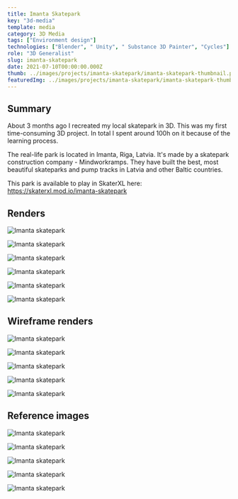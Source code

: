 ---
title: Imanta Skatepark
key: "3d-media"
template: media
category: 3D Media
tags: ["Environment design"]
technologies: ["Blender", " Unity", " Substance 3D Painter", "Cycles"]
role: "3D Generalist"
slug: imanta-skatepark
date: 2021-07-10T00:00:00.000Z
thumb: ../images/projects/imanta-skatepark/imanta-skatepark-thumbnail.png
featuredImg: ../images/projects/imanta-skatepark/imanta-skatepark-thumbnail.png
---


<Summary>

## Summary

<Grid2>

About 3 months ago I recreated my local skatepark in 3D. This was my first time-consuming 3D project. In total I spent around 100h on it because of the learning process.

The real-life park is located in Imanta, Riga, Latvia. It's made by a skatepark construction company - Mindworkramps. They have built the best, most beautiful skateparks and pump tracks in Latvia and other Baltic countries.

This park is available to play in SkaterXL here: https://skaterxl.mod.io/imanta-skatepark

</Grid2>

</Summary>

<PSpacing>

## Renders

</PSpacing>

<Grid2>

<Item>

![Imanta skatepark](../images/projects/imanta-skatepark/imanta-skatepark-2.png "Top view")

</Item>

<Item>

![Imanta skatepark](../images/projects/imanta-skatepark/imanta-skatepark-3.png)

</Item>

<Item>

![Imanta skatepark](../images/projects/imanta-skatepark/imanta-skatepark-4.png)

</Item>

<Item>

![Imanta skatepark](../images/projects/imanta-skatepark/imanta-skatepark-5.png)

</Item>

<Item>

![Imanta skatepark](../images/projects/imanta-skatepark/imanta-skatepark-6.png)

</Item>

<Item>

![Imanta skatepark](../images/projects/imanta-skatepark/imanta-skatepark-7.png)

</Item>

</Grid2>

<PSpacing>

## Wireframe renders

</PSpacing>

<Grid2>

<Item>

![Imanta skatepark](../images/projects/imanta-skatepark/imanta-skatepark-8.png)

</Item>

<Item>

![Imanta skatepark](../images/projects/imanta-skatepark/imanta-skatepark-9.png)

</Item>

<Item>

![Imanta skatepark](../images/projects/imanta-skatepark/imanta-skatepark-10.png)

</Item>

<Item>

![Imanta skatepark](../images/projects/imanta-skatepark/imanta-skatepark-11.png)

</Item>

</Grid2>

<Spacing />

<Item>

![Imanta skatepark](../images/projects/imanta-skatepark/imanta-skatepark-12.png)

</Item>

<PSpacing>

## Reference images

</PSpacing>

<Item>

![Imanta skatepark](../images/projects/imanta-skatepark/imanta-skatepark-17.png "Top view reference")

</Item>

<Spacing />

<Grid2>

<Item>

![Imanta skatepark](../images/projects/imanta-skatepark/imanta-skatepark-13.png)

</Item>

<Item>

![Imanta skatepark](../images/projects/imanta-skatepark/imanta-skatepark-14.png)

</Item>

<Item>

![Imanta skatepark](../images/projects/imanta-skatepark/imanta-skatepark-15.png)

</Item>

<Item>

![Imanta skatepark](../images/projects/imanta-skatepark/imanta-skatepark-16.png)

</Item>

</Grid2>
